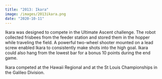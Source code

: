 ```yaml
---
title: "2013: Ikara"
image: /images/2013ikara.png
date: "2020-10-11"
---
```


Ikara was designed to compete in the Ultimate Ascent challenge. The robot collected frisbees from the feeder station and stored them in the hopper while traveling the field. A powerful two-wheel shooter mounted on a lead screw enabled Ikara to consistently make shots into the high goal. Ikara could also hang from the lowest bar for a bonus 10 points during the end game.

Ikara competed at the Hawaii Regional and at the St Louis Championships in the Galileo Division.
